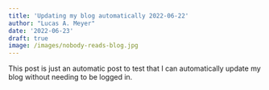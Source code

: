 ```yaml
---
title: 'Updating my blog automatically 2022-06-22'
author: "Lucas A. Meyer"
date: '2022-06-23'
draft: true
image: /images/nobody-reads-blog.jpg
---
```


This post is just an automatic post to test that I can automatically update my blog without needing to be logged in.